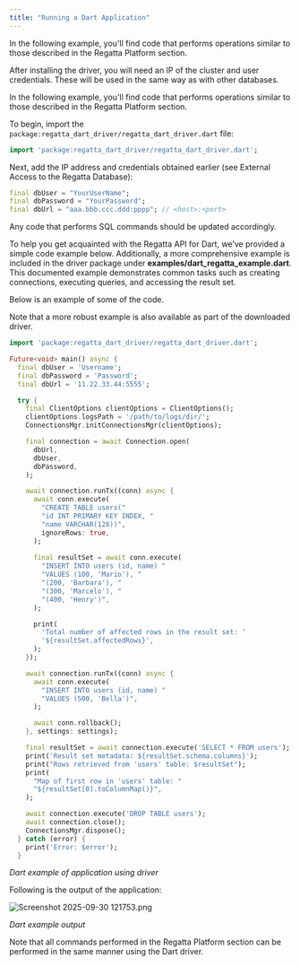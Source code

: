 ```yaml
---
title: "Running a Dart Application"
---
```


In the following example, you'll find code that performs operations similar to those described in the Regatta Platform section.

After installing the driver, you will need an IP of the cluster and user credentials. These will be used in the same way as with other databases.

In the following example, you'll find code that performs operations similar to those described in the Regatta Platform section.

To begin, import the `package:regatta_dart_driver/regatta_dart_driver.dart` file:

```dart
import 'package:regatta_dart_driver/regatta_dart_driver.dart';
```

Next, add the IP address and credentials obtained earlier (see External Access to the Regatta Database):

```dart
final dbUser = "YourUserName";
final dbPassword = "YourPassword";
final dbUrl = "aaa.bbb.ccc.ddd:pppp"; // <host>:<port>
```

Any code that performs SQL commands should be updated accordingly.

To help you get acquainted with the Regatta API for Dart, we’ve provided a simple code example below. Additionally, a more comprehensive example is included in the driver package under **examples/dart_regatta_example.dart**. This documented example demonstrates common tasks such as creating connections, executing queries, and accessing the result set.

Below is an example of some of the code.

Note that a more robust example is also available as part of the downloaded driver.

```dart
import 'package:regatta_dart_driver/regatta_dart_driver.dart';

Future<void> main() async {
  final dbUser = 'Username';
  final dbPassword = 'Password';
  final dbUrl = '11.22.33.44:5555';

  try {
    final ClientOptions clientOptions = ClientOptions();
    clientOptions.logsPath = '/path/to/logs/dir/';
    ConnectionsMgr.initConnectionsMgr(clientOptions);

    final connection = await Connection.open(
      dbUrl,
      dbUser,
      dbPassword,
    );

    await connection.runTx((conn) async {
      await conn.execute(
        "CREATE TABLE users("
        "id INT PRIMARY KEY INDEX, "
        "name VARCHAR(128))",
        ignoreRows: true,
      );
      
      final resultSet = await conn.execute(
        "INSERT INTO users (id, name) "
        "VALUES (100, 'Mario'), "
        "(200, 'Barbara'), "
        "(300, 'Marcelo'), "
        "(400, 'Henry')",
      );

      print(
        'Total number of affected rows in the result set: '
        '${resultSet.affectedRows}',
      );
    });

    await connection.runTx((conn) async {
      await conn.execute(
        "INSERT INTO users (id, name) "
        "VALUES (500, 'Bella')",
      );

      await conn.rollback();
    }, settings: settings);

    final resultSet = await connection.execute('SELECT * FROM users');
    print('Result set metadata: ${resultSet.schema.columns}');
    print("Rows retrieved from 'users' table: $resultSet");
    print(
      "Map of first row in 'users' table: "
      "${resultSet[0].toColumnMap()}",
    );

    await connection.execute('DROP TABLE users');
    await connection.close();
    ConnectionsMgr.dispose();
  } catch (error) {
    print('Error: $error');
  }
```

_Dart example of application using driver_

Following is the output of the application:

![Screenshot 2025-09-30 121753.png](/images/Screenshot2025-09-30121753.png)

_Dart example output_

Note that all commands performed in the Regatta Platform section can be performed in the same manner using the Dart driver.